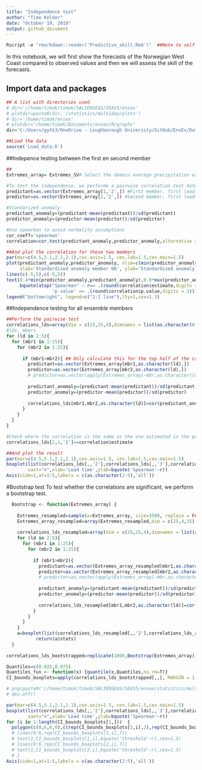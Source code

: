 ```yaml
---
title: "Independence test"
author: "Timo Kelder"
date: "October 19, 2019"
output: github_document 
---
```


```r
Rscript -e "rmarkdown::render('Predictive_skill.Rmd')"  ##Note to self
```

In this notebook, we will first show the forecasts of the Norwegian West Coast compared to observed values and then we will assess the skill of the forecasts. 

## Import data and packages

```r
## A list with directories used
# dir='//home/timok/timok/SALIENSEAS/SEAS5/ensex'
# plotdir=paste0(dir,'/statistics/multiday/plots')
# dir='/home/timok/ensex'
# plotdir='/home/timok/Documents/ensex/R/graphs'
dir='C:/Users/gytk3/OneDrive - Loughborough University/GitHub/EnsEx/Data'

##Load the data
source('Load_data.R')
```

##Indepence testing between the first en second member

```r
## 
Extremes_array= Extremes_SV# Select the domain average precipitation extremes for Svalbard 

#To test the independence, we performe a pairwise correlation test between all ensemble members
predictant=as.vector(Extremes_array[1,'2',]) #First member, first leadtime that we use in this study
predictor=as.vector(Extremes_array[2,'2',]) #Second member, first leadtime that we use in this study

#Standarized anomaly
predictant_anomaly=(predictant-mean(predictant))/sd(predictant)
predictor_anomaly=(predictor-mean(predictor))/sd(predictor)

#Use spearman to avoid normality assumptions
cor_coeff='spearman'
correlation=cor.test(predictant_anomaly,predictor_anomaly,alternative = 'two.sided',method = cor_coeff) 

##And plot the correlation for these two members
par(mar=c(4.5,5.1,2.1,2.1),cex.axis=1.5, cex.lab=1.5,cex.main=1.5)
plot(predictant_anomaly,predictor_anomaly, xlim=c(min(predictor_anomaly,predictant_anomaly),max(predictor_anomaly,predictant_anomaly)),ylim=c(min(predictor_anomaly,predictant_anomaly),max(predictor_anomaly,predictant_anomaly)),
     xlab='Standardized anomaly member 00', ylab='Standardized anomaly member 01')
lines(c(-5,5),c(-5,5))
text(0.4*min(predictor_anomaly,predictant_anomaly),0.8*max(predictor_anomaly,predictant_anomaly),
     bquote(atop("Spearman" ~ r== .(round(correlation$estimate,digits = 3)),
                 'p value' == .(round(correlation$p.value,digits = 3)))),cex=1.3)
legend("bottomright", legend=c("1:1 line"),lty=1,cex=1.3)
```

##Independence testing for all ensemble members

```r

##Perform the pairwise test
correlations_lds=array(dim = c(25,25,4),dimnames = list(as.character(0:24),as.character(0:24),as.character(2:5))) # create and array to fill the correlations in 
#lds, mbmrs
for (ld in 2:5){
  for (mbr1 in 1:25){
    for (mbr2 in 1:25){
        
      if (mbr1>mbr2){ ## Only calculate this for the top half of the correlation matrix, as not to duplicate any values -> avoid correlating mbr 1 with mbr2 and then mbr2 with mbr 1.
        predictant=as.vector(Extremes_array[mbr1,as.character(ld),])
        predictor=as.vector(Extremes_array[mbr2,as.character(ld),])
        # predictor=as.vector(apply(Extremes_array[-mbr,as.character(ld),],FUN = mean , MARGIN=c(2)))
        
        predictant_anomaly=(predictant-mean(predictant))/sd(predictant)
        predictor_anomaly=(predictor-mean(predictor))/sd(predictor)
        
        correlations_lds[mbr1,mbr2,as.character(ld)]=cor(predictant_anomaly,predictor_anomaly,method = cor_coeff)
      }
    }
  }
}

#Check where the correlation is the same as the one estimated in the previous chunk
correlations_lds[2,1,'2']==correlation$estimate

##And plot the result
par(mar=c(4.5,5.1,2.1,2.1),cex.axis=1.5, cex.lab=1.5,cex.main=1.5)
boxplot(list(correlations_lds[,,'2'],correlations_lds[,,'3'],correlations_lds[,,'4'],correlations_lds[,,'5']),
        xaxt="n",xlab='Lead time',ylab=bquote('Spearman'~r))
Axis(side=1,at=1:5,labels = c(as.character(2:5),'all'))

```

#Bootstrap test
To test whether the correlations are significant, we perform a bootstrap test. 

```r

  Bootstrap <- function(Extremes_array) {
    
    Extremes_resampled=sample(x=Extremes_array, size=3500, replace = FALSE) #First, resample to make the data uncorrelated
    Extremes_array_resampled=array(Extremes_resampled,dim = c(25,4,35),dimnames = list(as.character(0:24),as.character(2:5),as.character(1981:2015))) ## rename it 
    
    correlations_lds_resampled=array(dim = c(25,25,4),dimnames = list(as.character(0:24),as.character(0:24),as.character(2:5))) #lds, mbmrs
    for (ld in 2:5){
      for (mbr1 in 1:25){
        for (mbr2 in 1:25){
          
          if (mbr1>mbr2){
            predictant=as.vector(Extremes_array_resampled[mbr1,as.character(ld),])
            predictor=as.vector(Extremes_array_resampled[mbr2,as.character(ld),])
            # predictor=as.vector(apply(Extremes_array[-mbr,as.character(ld),],FUN = mean , MARGIN=c(2)))
            
            predictant_anomaly=(predictant-mean(predictant))/sd(predictant)
            predictor_anomaly=(predictor-mean(predictor))/sd(predictor)
            
            correlations_lds_resampled[mbr1,mbr2,as.character(ld)]=cor(predictant_anomaly,predictor_anomaly,method = cor_coeff)
          }
        }
      }
    }
    a=boxplot(list(correlations_lds_resampled[,,'2'],correlations_lds_resampled[,,'3'],correlations_lds_resampled[,,'4'], correlations_lds_resampled[,,'5']), plot = F)
           return(a$stats)
  }
  
correlations_lds_bootstrapped=replicate(1000,Bootstrap(Extremes_array))

Quantiles=c(0.025,0.975)
Quantiles_fun <- function(x) {quantile(x,Quantiles,na.rm=T)}
CI_bounds_boxplots=apply(correlations_lds_bootstrapped[,,], MARGIN = 1,Quantiles_fun ) #We resample 1000 times for 4 leadtimes. Resulting in 4000 quantiles based on 300 pairs of correlations. 

# png(paste0('//home/timok/timok/SALIENSEAS/SEAS5/ensex/statistics/multiday/plots/Predictability_lds_resampled_SV.png'),type='cairo')
# dev.off()
```

```r
par(mar=c(4.5,5.1,2.1,2.1),cex.axis=1.5, cex.lab=1.5,cex.main=1.5)
boxplot(list(correlations_lds[,,'2'],correlations_lds[,,'3'],correlations_lds[,,'4'],correlations_lds[,,'5']),
        xaxt="n",xlab='Lead time',ylab=bquote('Spearman'~r))
for (i in 1:length(CI_bounds_boxplots[1,]))  {
  polygon(c(0,6,6,0),c(rep(CI_bounds_boxplots[1,i],2),rep(CI_bounds_boxplots[2,i],2)),col=gray(0.8,alpha=0.3))}
  # lines(0:6,rep(CI_bounds_boxplots[1,i],7))
  # text(1,CI_bounds_boxplots[1,i],bquote('threshold'~r),cex=1.3)
  # lines(0:6,rep(CI_bounds_boxplots[2,i],7))
  # text(1,CI_bounds_boxplots[2,i],bquote('threshold'~r),cex=1.3)
  # }
Axis(side=1,at=1:5,labels = c(as.character(2:5),'all'))

```

